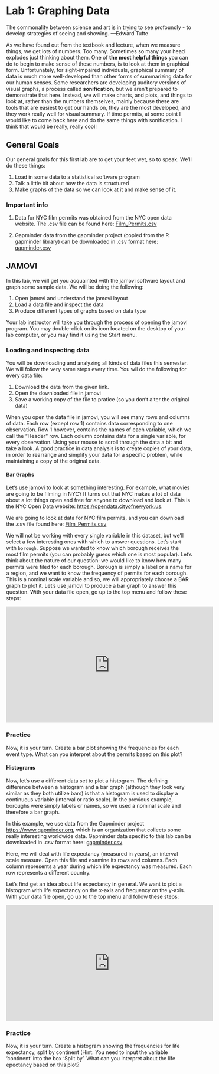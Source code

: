 # Lab 1: Graphing Data

<script>
$("#coverpic").hide();
</script>

<span class="newthought">
The commonality between science and art is in trying to see profoundly - to develop strategies of seeing and showing.
---Edward Tufte
</span>

As we have found out from the textbook and lecture, when we measure things, we get lots of numbers. Too many. Sometimes so many your head explodes just thinking about them. One of **the most helpful things** you can do to begin to make sense of these numbers, is to look at them in graphical form. Unfortunately, for sight-impaired individuals, graphical summary of data is much more well-developed than other forms of summarizing data for our human senses. Some researchers are developing auditory versions of visual graphs, a process called **sonification**, but we aren't prepared to demonstrate that here. Instead, we will make charts, and plots, and things to look at, rather than the numbers themselves, mainly because these are tools that are easiest to get our hands on, they are the most developed, and they work really well for visual summary. If time permits, at some point I would like to come back here and do the same things with sonification. I think that would be really, really cool!

## General Goals

Our general goals for this first lab are to get your feet wet, so to speak. We'll do these things:

1. Load in some data to a statistical software program
2. Talk a little bit about how the data is structured
3. Make graphs of the data so we can look at it and make sense of it.

### Important info

1. Data for NYC film permits was obtained from the NYC open data website. The .csv file can be found here: <a href="https://raw.githubusercontent.com/CrumpLab/statisticsLab/master/data/Film_Permits.csv" download>Film_Permits.csv</a>

2. Gapminder data from the gapminder project (copied from the R gapminder library) can be downloaded in .csv format here: <a href="https://raw.githubusercontent.com/CrumpLab/statisticsLab/master/data/gapminder.csv" download>gapminder.csv</a>

## JAMOVI
In this lab, we will get you acquainted with the jamovi software layout and graph some sample data. We will be doing the following:

1. Open jamovi and understand the jamovi layout 
2. Load a data file and inspect the data
3. Produce different types of graphs based on data type

Your lab instructor will take you through the process of opening the jamovi program. You may double-click on its icon located on the desktop of your lab computer, or you may find it using the Start menu.

### Loading and inspecting data
You will be downloading and analyzing all kinds of data files this semester. We will follow the very same steps every time. You wil do the following for every data file:

1) Download the data from the given link. 
2) Open the downloaded file in jamovi
3) Save a working copy of the file to pratice (so you don't alter the original data)

When you open the data file in jamovi, you will see many rows and columns of data. Each row (except row 1) contains data corresponding to one observation. Row 1 however, contains the names of each variable, which we call the "Header" row. Each column contains data for a single variable, for every observation. Using your mouse to scroll through the data a bit and take a look. A good practice in data analysis is to create copies of your data, in order to rearrange and simplify your data for a specific problem, while maintaining a copy of the original data.

#### Bar Graphs

Let's use jamovi to look at something interesting. For example, what movies are going to be filming in NYC? It turns out that NYC makes a lot of data about a lot things open and free for anyone to download and look at. This is the NYC Open Data website: [https://opendata.cityofnewyork.us](https://opendata.cityofnewyork.us).

We are going to look at data for NYC film permits, and you can download the .csv file found here: <a href="https://raw.githubusercontent.com/CrumpLab/statisticsLab/master/data/Film_Permits.csv" download>Film_Permits.csv</a>

We will not be working with every single variable in this dataset, but we'll select a few interesting ones with which to answer questions. Let's start with `borough`. Suppose we wanted to know which borough receives the most film permits (you can probably guess which one is most popular). Let's think about the nature of our question: we would like to know how many permits were filed for each borough. Borough is simply a label or a name for a region, and we want to know the frequency of permits for each borough. This is a nominal scale variable and so, we will appropriately choose a BAR graph to plot it. Let's use jamovi to produce a bar graph to answer this question. With your data file open, go up to the top menu and follow these steps:

<iframe width="560" height="315" src="https://www.youtube.com/embed/CNh2c87I5E0" frameborder="0" allow="accelerometer; autoplay; encrypted-media; gyroscope; picture-in-picture" allowfullscreen></iframe>

### Practice
Now, it is your turn. Create a bar plot showing the frequencies for each event type. What can you interpret about the permits based on this plot?

#### Histograms

Now, let's use a different data set to plot a histogram. The defining difference between a histogram and a bar graph (although they look very similar as they both utilize bars) is that a histogram is used to display a continuous variable (interval or ratio scale). In the previous example, boroughs were simply labels or names, so we used a nominal scale and therefore a bar graph. 

In this example, we use data from the Gapminder project [https://www.gapminder.org](https://www.gapminder.org), which is an organization that collects some really interesting worldwide data. Gapminder data specific to this lab can be downloaded in .csv format here: <a href="https://raw.githubusercontent.com/CrumpLab/statisticsLab/master/data/gapminder.csv" download>gapminder.csv</a>

Here, we will deal with life expectancy (measured in years), an interval scale measure. Open this file and examine its rows and columns. Each column represents a year during which life expectancy was measured. Each row represents a different country. 

Let's first get an idea about life expectancy in general. We want to plot a histogram with life expectancy on the x-axis and frequency on the y-axis. With your data file open, go up to the top menu and follow these steps:

<iframe width="560" height="315" src="https://www.youtube.com/embed/DzeFqMqPxRA" frameborder="0" allow="accelerometer; autoplay; encrypted-media; gyroscope; picture-in-picture" allowfullscreen></iframe>

### Practice
Now, it is your turn. Create a histogram showing the frequencies for life expectancy, split by continent (Hint: You need to input the variable 'continent' into the box 'Split by'. What can you interpret about the life epectancy based on this plot?
